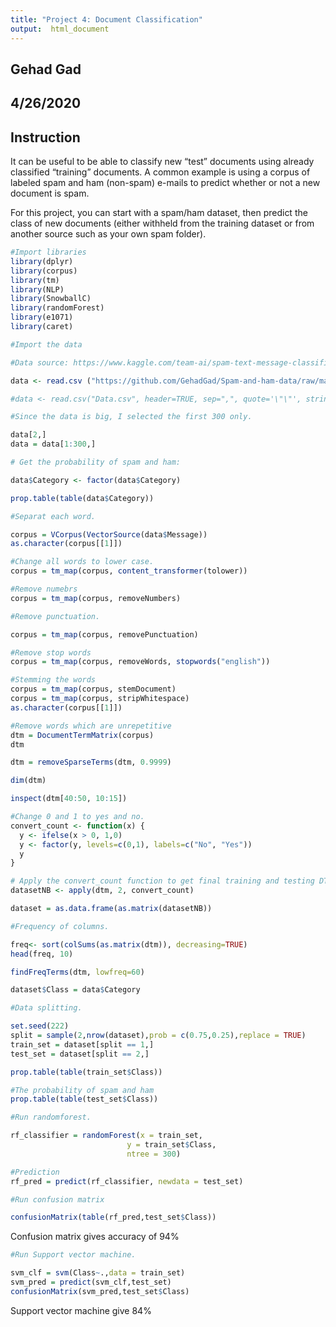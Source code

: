 ---
title: "Project 4: Document Classification"
output:  html_document
---

## Gehad Gad

## 4/26/2020


## Instruction 

It can be useful to be able to classify new "test" documents using already classified "training" documents.  A common example is using a corpus of labeled spam and ham (non-spam) e-mails to predict whether or not a new document is spam.  

For this project, you can start with a spam/ham dataset, then predict the class of new documents (either withheld from the training dataset or from another source such as your own spam folder). 



```{r}
#Import libraries
library(dplyr)
library(corpus)
library(tm)
library(NLP)
library(SnowballC)
library(randomForest)
library(e1071)
library(caret)
```


```{r}
#Import the data

#Data source: https://www.kaggle.com/team-ai/spam-text-message-classification/version/1#SPAM%20text%20message%2020170820%20-%20Data.csv

data <- read.csv ("https://github.com/GehadGad/Spam-and-ham-data/raw/master/Data.csv", header=TRUE, sep=",", quote='\"\"', stringsAsFactors=FALSE)

#data <- read.csv("Data.csv", header=TRUE, sep=",", quote='\"\"', stringsAsFactors=FALSE)

```

```{r}
#Since the data is big, I selected the first 300 only.

data[2,]
data = data[1:300,]
```


```{r}
# Get the probability of spam and ham:

data$Category <- factor(data$Category)

prop.table(table(data$Category))

```


```{r}
#Separat each word.

corpus = VCorpus(VectorSource(data$Message))
as.character(corpus[[1]])


```

```{r}
#Change all words to lower case.
corpus = tm_map(corpus, content_transformer(tolower))

#Remove numebrs
corpus = tm_map(corpus, removeNumbers)

#Remove punctuation.

corpus = tm_map(corpus, removePunctuation)

#Remove stop words
corpus = tm_map(corpus, removeWords, stopwords("english"))

#Stemming the words
corpus = tm_map(corpus, stemDocument)
corpus = tm_map(corpus, stripWhitespace)
as.character(corpus[[1]])
```
```{r}
#Remove words which are unrepetitive
dtm = DocumentTermMatrix(corpus)
dtm
```

```{r}

dtm = removeSparseTerms(dtm, 0.9999)

dim(dtm)

```

```{r}

inspect(dtm[40:50, 10:15])

```

```{r}
#Change 0 and 1 to yes and no.
convert_count <- function(x) {
  y <- ifelse(x > 0, 1,0)
  y <- factor(y, levels=c(0,1), labels=c("No", "Yes"))
  y
}

# Apply the convert_count function to get final training and testing DTMs
datasetNB <- apply(dtm, 2, convert_count)

dataset = as.data.frame(as.matrix(datasetNB))
```

```{r}
#Frequency of columns.

freq<- sort(colSums(as.matrix(dtm)), decreasing=TRUE)
head(freq, 10)
```

```{r}

findFreqTerms(dtm, lowfreq=60) 

```


```{r}
dataset$Class = data$Category
```


```{r}
#Data splitting.

set.seed(222)
split = sample(2,nrow(dataset),prob = c(0.75,0.25),replace = TRUE)
train_set = dataset[split == 1,]
test_set = dataset[split == 2,] 

prop.table(table(train_set$Class))
```

```{r}
#The probability of spam and ham 
prop.table(table(test_set$Class))

```


```{r}
#Run randomforest.

rf_classifier = randomForest(x = train_set,
                          y = train_set$Class,
                          ntree = 300)

```


```{r}
#Prediction
rf_pred = predict(rf_classifier, newdata = test_set)

```



```{r}
#Run confusion matrix

confusionMatrix(table(rf_pred,test_set$Class))

```

Confusion matrix gives accuracy of 94%

```{r}
#Run Support vector machine.

svm_clf = svm(Class~.,data = train_set)
svm_pred = predict(svm_clf,test_set)
confusionMatrix(svm_pred,test_set$Class)
```

Support vector machine give 84%
